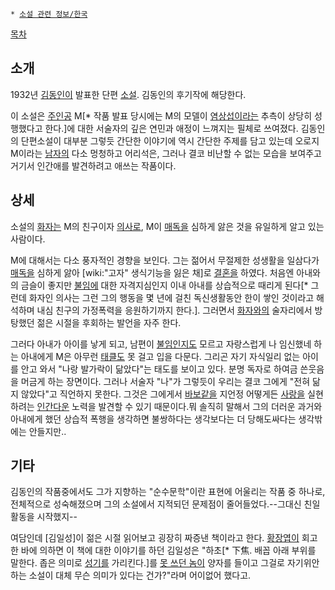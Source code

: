  * [[소설 관련 정보/한국]]

[[목차]]
== 소개 ==
1932년 [[김동인]]이 발표한 단편 [[소설]]. 김동인의 후기작에 해당한다. 

이 소설은 [[주인공]] M[* 작품 발표 당시에는 M의 모델이 [[염상섭]]이라는 추측이 상당히 성행했다고 한다.]에 대한 서술자의 깊은 연민과 애정이 느껴지는 필체로 쓰여졌다. 김동인의 단편소설이 대부분 그렇듯 간단한 이야기에 역시 간단한 주제를 담고 있는데 오로지 M이라는 [[남자]]의 다소 멍청하고 어리석은, 그러나 결코 비난할 수 없는 모습을 보여주고 거기서 인간애를 발견하려고 애쓰는 작품이다.

== 상세 ==
소설의 [[화자]]는 M의 친구이자 [[의사]]로, M이 [[매독]]을 심하게 앓은 것을 유일하게 알고 있는 사람이다.

M에 대해서는 다소 풍자적인 경향을 보인다. 그는 젊어서 무절제한 성생활을 일삼다가 [[매독]]을 심하게 앓아 [wiki:"고자" 생식기능을 잃은 채]로 [[결혼]]을 하였다. 처음엔 아내와의 금슬이 좋지만 [[불임]]에 대한 자격지심인지 이내 아내를 상습적으로 때리게 된다[* 그런데 화자인 의사는 그런 그의 행동을 몇 년에 걸친 독신생활동안 한이 쌓인 것이라고 해석하며 내심 친구의 가정폭력을 응원하기까지 한다.]. 그러면서 [[화자]]와의 술자리에서 방탕했던 젊은 시절을 후회하는 발언을 자주 한다.

그러다 아내가 아이를 낳게 되고, 남편이 [[불임]]인지도 모르고 자랑스럽게 나 임신했네 하는 아내에게 M은 아무런 [[태클]]도 못 걸고 입을 다문다. 그리곤 자기 자식일리 없는 아이를 안고 와서 "나랑 발가락이 닮았다"는 태도를 보이고 있다. 분명 독자로 하여금 쓴웃음을 머금게 하는 장면이다. 그러나 서술자 "나"가 그렇듯이 우리는 결코 그에게 "전혀 닮지 않았다"고 직언하지 못한다. 그것은 그에게서 [[바보]]같을 지언정 어떻게든 [[사랑]]을 실현하려는 [[인간]]다운 노력을 발견할 수 있기 때문이다.뭐 솔직히 말해서 그의 더러운 과거와 아내에게 했던 상습적 폭행을 생각하면 불쌍하다는 생각보다는 더 당해도싸다는 생각밖에는 안들지만..

== 기타 ==
김동인의 작품중에서도 그가 지향하는 "순수문학"이란 표현에 어울리는 작품 중 하나로, 전체적으로 성숙해졌으며 그의 소설에서 지적되던 문제점이 줄어들었다.--그대신 친일활동을 시작했지--

여담인데 [김일성]이 젊은 시절 읽어보고 굉장히 짜증낸 책이라고 한다. [[황장엽]]이 회고한 바에 의하면 이 책에 대한 이야기를 하던 김일성은 "하초[* 下焦. 배꼽 아래 부위를 말한다. 좁은 의미로 [[성기]]를 가리킨다.]를 [[고자|못 쓰던 놈]]이 양자를 들이고 그걸로 자기위안하는 소설이 대체 무슨 의미가 있다는 건가?"라며 어이없어 했다고.
